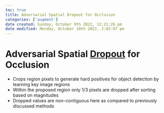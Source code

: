 ```yaml
---
toc: true
title: Adversarial Spatial Dropout for Occlusion
categories: ['augment']
date created: Sunday, October 9th 2022, 12:21:26 pm
date modified: Monday, October 10th 2022, 2:02:07 pm
---
```


# Adversarial Spatial [Dropout](Dropout.qmd) for Occlusion
- Crops region pixels to generate hard positives for object detection by learning key image regions
- Within the proposed region only 1/3 pixels are dropped after sorting based on magnitudes
- Dropped values are non-contiguous here as compared to previously discussed methods



